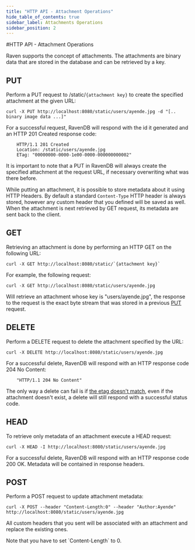 ```yaml
---
title: "HTTP API - Attachment Operations"
hide_table_of_contents: true
sidebar_label: Attachments Operations
sidebar_position: 2
---
```



#HTTP API - Attachment Operations

Raven supports the concept of attachments. The attachments are binary data that are stored in the database and can be retrieved by a key.

## PUT

Perform a PUT request to /static/`{attachment key}` to create the specified attachment at the given URL:

```plain 
curl -X PUT http://localhost:8080/static/users/ayende.jpg -d "[.. binary image data ...]"
```

For a successful request, RavenDB will respond with the id it generated and an HTTP 201 Created response code:

```plain 
    HTTP/1.1 201 Created
    Location: /static/users/ayende.jpg
	ETag: "00000000-0000-1e00-0000-000000000002"
```

It is important to note that a PUT in RavenDB will always create the specified attachment at the request URL, if necessary overwriting what was there before.

While putting an attachment, it is possible to store metadata about it using HTTP Headers. By default a standard `Content-Type` HTTP header is always stored, however any custom header that you defined will be saved as well. When the attachment is next retrieved by GET request, its metadata are sent back to the client.

## GET
Retrieving an attachment is done by performing an HTTP GET on the following URL:

```plain 
curl -X GET http://localhost:8080/static/`{attachment key}`
```

For example, the following request:

```plain 
curl -X GET http://localhost:8080/static/users/ayende.jpg
```

Will retrieve an attachment whose key is "users/ayende.jpg", the response to the request is the exact byte stream that was stored in a previous [PUT](https://ravendb.net/docs/http-api/attachments/http-api-put-attachments) request.

## DELETE

Perform a DELETE request to delete the attachment specified by the URL:

```plain 
curl -X DELETE http://localhost:8080/static/users/ayende.jpg
```

For a successful delete, RavenDB will respond with an HTTP response code 204 No Content:

```plain 
    "HTTP/1.1 204 No Content"
```

The only way a delete can fail is if [the etag doesn't match](https://ravendb.net/docs/http-api/http-api-concurrency), even if the attachment doesn't exist, a delete will still respond with a successful status code.

## HEAD

To retrieve only metadata of an attachment execute a HEAD request:

```plain 
curl -X HEAD -I http://localhost:8080/static/users/ayende.jpg
```

For a successful delete, RavenDB will respond with an HTTP response code 200 OK. Metadata will be contained in response headers.

## POST

Perform a POST request to update attachment metadata:

```plain 
curl -X POST --header "Content-Length:0" --header "Author:Ayende" http://localhost:8080/static/users/ayende.jpg
```

All custom headers that you sent will be associated with an attachment and replace the existing ones.
 
<Admonition type="info" title="">
Note that you have to set `Content-Length` to 0.
</Admonition>